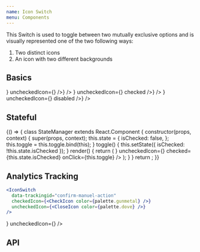```yaml
---
name: Icon Switch
menu: Components
---
```



This Switch is used to toggle between two mutually exclusive options and is visually represented one of the two following ways:

1. Two distinct icons
2. An icon with two different backgrounds

## Basics

<Playground>
  <SpacedGroup direction="vertical">
    <SpacedGroup xs={2} center>
      <FormControlLabel
        label="Not Checked"
        control={
          <IconSwitch
            checkedIcon={<CheckIcon color={palette.gunmetal} />}
            uncheckedIcon={<CloseIcon />} />}
      />
    </SpacedGroup>
    <SpacedGroup xs={2} center>
      <FormControlLabel
        label="Checked"
        control={
          <IconSwitch
            checkedIcon={<CheckIcon color={palette.gunmetal} />}
            uncheckedIcon={<CloseIcon />}
            checked />}
      />
    </SpacedGroup>
    <SpacedGroup xs={2} center>
      <FormControlLabel
        label="Disabled"
        control={
          <IconSwitch
            checkedIcon={<CheckIcon color={palette.gunmetal} />}
            uncheckedIcon={<CloseIcon />}
            disabled />}
      />
    </SpacedGroup>
  </SpacedGroup>
</Playground>

## Stateful

<Playground>
  {() => {
    class StateManager extends React.Component {
      constructor(props, context) {
        super(props, context);
        this.state = {
          isChecked: false,
        };
        this.toggle = this.toggle.bind(this);
      }
      toggle() {
        this.setState({ isChecked: !this.state.isChecked });
      }
      render() {
        return (
          <SpacedGroup direction="vertical">
            <IconSwitch
              checkedIcon={<CheckIcon color={palette.gunmetal} />}
              uncheckedIcon={<CloseIcon color={palette.dove} />}
              checked={this.state.isChecked}
              onClick={this.toggle}
            />
          </SpacedGroup>
        );
      }
    }
    return <StateManager />;
  }}
</Playground>

## Analytics Tracking

```jsx
<IconSwitch
  data-trackingid="confirm-manuel-action"
  checkedIcon={<CheckIcon color={palette.gunmetal} />}
  uncheckedIcon={<CloseIcon color={palette.dove} />}
/>
```

<Playground>
  <IconSwitch
    data-trackingid="confirm-manuel-action"
    checkedIcon={<CheckIcon color={palette.gunmetal} />}
    uncheckedIcon={<CloseIcon color={palette.dove} />}
  />
</Playground>

## API

<PropsTable of={IconSwitch} />
